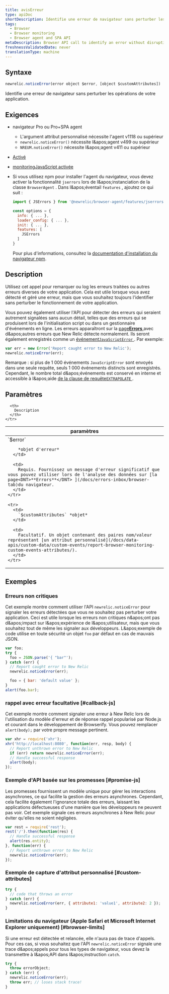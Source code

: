 ```yaml
---
title: avisErreur
type: apiDoc
shortDescription: Identifie une erreur de navigateur sans perturber les opérations de votre application.
tags:
  - Browser
  - Browser monitoring
  - Browser agent and SPA API
metaDescription: Browser API call to identify an error without disrupting your app's operations.
freshnessValidatedDate: never
translationType: machine
---
```


## Syntaxe

```js
newrelic.noticeError(error object $error, [object $customAttributes])
```

Identifie une erreur de navigateur sans perturber les opérations de votre application.

## Exigences

* navigateur Pro ou Pro+SPA agent

  * L'argument attribut personnalisé nécessite l'agent v1118 ou supérieur
  * `newrelic.noticeError()` nécessite l&amp;apos;agent v499 ou supérieur
  * `NREUM.noticeError()` nécessite l&amp;apos;agent v411 ou supérieur

* [Activé<InlinePopover type="browser" />](/docs/browser/new-relic-browser/getting-started/browser-settings)

* [monitoringJavaScript activée](/docs/browser/new-relic-browser/browser-pro-features/javascript-errors-page-detect-analyze-errors)

* Si vous utilisez npm pour installer l'agent du navigateur, vous devez activer la fonctionnalité `jserrors` lors de l&amp;apos;instanciation de la classe `BrowserAgent` . Dans l&amp;apos;éventail `features` , ajoutez ce qui suit :

  ```js
  import { JSErrors } from '@newrelic/browser-agent/features/jserrors';

  const options = {
    info: { ... },
    loader_config: { ... },
    init: { ... },
    features: [
      JSErrors
    ]
  }
  ```

  Pour plus d'informations, consultez la [documentation d'installation du navigateur npm](https://www.npmjs.com/package/@newrelic/browser-agent#new-relic-browser-agent).

## Description

Utilisez cet appel pour remarquer ou log les erreurs traitées ou autres erreurs diverses de votre application. Cela est utile lorsque vous avez détecté et géré une erreur, mais que vous souhaitez toujours l'identifier sans perturber le fonctionnement de votre application.

Vous pouvez également utiliser l'API pour détecter des erreurs qui seraient autrement signalées sans aucun détail, telles que des erreurs qui se produisent lors de l'initialisation script ou dans un gestionnaire d'événements en ligne. Les erreurs apparaîtront sur la [page<DNT>**Errors**</DNT> ](/docs/errors-inbox/browser-tab)avec d&amp;apos;autres erreurs que New Relic détecte normalement. Ils seront également enregistrés comme un [événement`JavaScriptError` ](/attribute-dictionary/?event=JavaScriptError). Par exemple:

```js
var err = new Error('Report caught error to New Relic');
newrelic.noticeError(err);
```

Remarque : si plus de 1 000 événements `JavaScriptError` sont envoyés dans une seule requête, seuls 1 000 événements distincts sont enregistrés. Cependant, le nombre total d&amp;apos;événements est conservé en interne et accessible à l&amp;apos;aide [de la clause de requête`EXTRAPOLATE` ](/docs/query-your-data/nrql-new-relic-query-language/get-started/nrql-syntax-clauses-functions/#extrapolate).

## Paramètres

<table>
  <thead>
    <tr>
      <th width="30%">
        paramètres
      </th>

      <th>
        Description
      </th>
    </tr>
  </thead>

  <tbody>
    <tr>
      <td>
        `$error`

        *objet d'erreur*
      </td>

      <td>
        Requis. Fournissez un message d'erreur significatif que vous pouvez utiliser lors de l'analyse des données sur [la page<DNT>**Errors**</DNT> ](/docs/errors-inbox/browser-tab)du navigateur.
      </td>
    </tr>

    <tr>
      <td>
        `$customAttributes` *objet*
      </td>

      <td>
        Facultatif. Un objet contenant des paires nom/valeur représentant [un attribut personnalisé](/docs/data-apis/custom-data/custom-events/report-browser-monitoring-custom-events-attributes/).
      </td>
    </tr>
  </tbody>
</table>

## Exemples

### Erreurs non critiques

Cet exemple montre comment utiliser l'API `newrelic.noticeError` pour signaler les erreurs détectées que vous ne souhaitez pas perturber votre application. Ceci est utile lorsque les erreurs non critiques n&amp;apos;ont pas d&amp;apos;impact sur l&amp;apos;expérience de l&amp;apos;utilisateur, mais que vous souhaitez tout de même les signaler aux développeurs. L&amp;apos;exemple de code utilise en toute sécurité un objet `foo` par défaut en cas de mauvais JSON.

```js
var foo;
try {
  foo = JSON.parse('{ "bar"');
} catch (err) {
  // Report caught error to New Relic
  newrelic.noticeError(err);

  foo = { bar: 'default value' };
}
alert(foo.bar);
```

### rappel avec erreur facultative [#callback-js]

Cet exemple montre comment signaler une erreur à New Relic lors de l'utilisation du modèle d'erreur et de réponse rappel popularisé par Node.js et courant dans le développement de Browserify. Vous pouvez remplacer `alert(body);` par votre propre message pertinent.

```js
var xhr = require('xhr');
xhr('http://localhost:8080', function(err, resp, body) {
  // Report unthrown error to New Relic
  if (err) return newrelic.noticeError(err);
  // Handle successful response
  alert(body);
});
```

### Exemple d'API basée sur les promesses [#promise-js]

Les promesses fournissent un modèle unique pour gérer les interactions asynchrones, ce qui facilite la gestion des erreurs asynchrones. Cependant, cela facilite également l'ignorance totale des erreurs, laissant les applications défectueuses d'une manière que les développeurs ne peuvent pas voir. Cet exemple signale ces erreurs asynchrones à New Relic pour éviter qu'elles ne soient négligées.

```js
var rest = require('rest');
rest('/').then(function(res) {
  // Handle successful response
  alert(res.entity);
}, function(err) {
  // Report unthrown error to New Relic
  newrelic.noticeError(err);
});
```

### Exemple de capture d'attribut personnalisé [#custom-attributes]

```js
try {
  // code that throws an error
} catch (err) {
  newrelic.noticeError(err, { attribute1: 'value1', attribute2: 2 });
}
```

### Limitations du navigateur (Apple Safari et Microsoft Internet Explorer uniquement) [#browser-limits]

Si une erreur est détectée et relancée, elle n'aura pas de trace d'appels. Pour ces cas, si vous souhaitez que l'API `newrelic.noticeError` signale une trace d&amp;apos;appels pour tous les types de navigateur, vous devez la transmettre à l&amp;apos;API dans l&amp;apos;instruction `catch`.

```js
try {
  throw errorObject;
} catch (err) {
  newrelic.noticeError(err);
  throw err; // loses stack trace!
}
```
